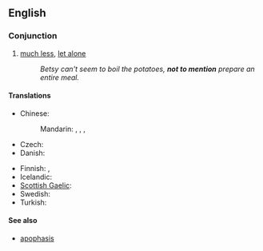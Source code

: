 ==English==

===Conjunction===
{{infl|en|conjunction|head=[[not]] [[to]] [[mention]]}}

# [[much less]], [[let alone]]
#: ''Betsy can't seem to boil the potatoes, '''not to mention''' prepare an entire meal.''

====Translations====
{{trans-top|much less}}
* Chinese:
*: Mandarin: {{t-|cmn|更不用說|sc=Hani}}, {{t-|cmn|更不用说|tr=gèng bùyòng shuō|sc=Hani}}, {{t-|cmn|何況|sc=Hani}}, {{t-|cmn|何况|tr=hékuàng|sc=Hani}}
* Czech: {{t-|cs|nemluvě}}
* Danish: {{t|da|for ikke at nævne}}
{{trans-mid}}
* Finnish: {{t-|fi|puhumattakaan}}, {{t|fi|saati}}
* Icelandic: {{t|is|hvað þá heldur}}
* [[Scottish Gaelic]]: {{t-|gd|gun luaidh|xs=Scottish Gaelic}}
* Swedish: {{t-|sv|för att inte tala om}}
* Turkish: {{qualifier|colloquial}} {{t|tr|bırak}}
{{trans-bottom}}

====See also====
* [[apophasis]]
